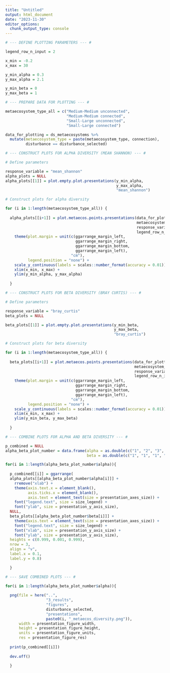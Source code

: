 ```yaml
---
title: "Untitled"
output: html_document
date: "2023-11-30"
editor_options: 
  chunk_output_type: console
---
```


```r

# --- DEFINE PLOTTING PARAMETERS --- #

legend_row_n_input = 2

x_min = -0.2
x_max = 30

y_min_alpha = 0.3
y_max_alpha = 2.1

y_min_beta = 0
y_max_beta = 1
```

```r

# --- PREPARE DATA FOR PLOTTING --- #

metaecosystem_type_all = c("Medium-Medium unconnected",
                           "Medium-Medium connected",
                           "Small-Large unconnected",
                           "Small-Large connected")

data_for_plotting = ds_metaecosystems %>%
  mutate(metaecosystem_type = paste(metaecosystem_type, connection),
         disturbance == disturbance_selected)

```

```r

# --- CONSTRUCT PLOTS FOR ALPHA DIVERSITY (MEAN SHANNON) --- #

# Define parameters

response_variable = "mean_shannon"
alpha_plots = NULL
alpha_plots[[1]] = plot.empty.plot.presentations(y_min_alpha,
                                                 y_max_alpha,
                                                 "mean_shannon")

# Construct plots for alpha diversity

for (i in 1:length(metaecosystem_type_all)) {
  
  alpha_plots[[i+1]] = plot.metaecos.points.presentations(data_for_plotting,
                                                          metaecosystem_type_all[1:i],
                                                          response_variable,
                                                          legend_row_n_input) +
    theme(plot.margin = unit(c(ggarrange_margin_left,
                               ggarrange_margin_right,
                               ggarrange_margin_bottom,
                               ggarrange_margin_left),
                             "cm"),
          legend.position = "none") +
    scale_y_continuous(labels = scales::number_format(accuracy = 0.01)) + 
    xlim(x_min, x_max) +
    ylim(y_min_alpha, y_max_alpha)
  
  }
```

```r

# --- CONSTRUCT PLOTS FOR BETA DIVERSITY (BRAY CURTIS) --- #

# Define parameters

response_variable = "bray_curtis"
beta_plots = NULL

beta_plots[[1]] = plot.empty.plot.presentations(y_min_beta,
                                                y_max_beta,
                                                "bray_curtis")

# Construct plots for beta diversity

for (i in 1:length(metaecosystem_type_all)) {
  
  beta_plots[[i+1]] = plot.metaecos.points.presentations(data_for_plotting,
                                                         metaecosystem_type_all[1:i],
                                                         response_variable,
                                                         legend_row_n_input) +
    theme(plot.margin = unit(c(ggarrange_margin_left,
                               ggarrange_margin_right,
                               ggarrange_margin_bottom,
                               ggarrange_margin_left),
                             "cm"),
          legend.position = "none") +
    scale_y_continuous(labels = scales::number_format(accuracy = 0.01)) +
    xlim(x_min, x_max) +
    ylim(y_min_beta, y_max_beta)
  
  }
```

```r

# --- COMBINE PLOTS FOR ALPHA AND BETA DIVERSITY --- #

p_combined = NULL
alpha_beta_plot_number = data.frame(alpha = as.double(c("1", "2", "3", "4", "5", "5", "5", "5", "5")),
                                    beta = as.double(c("1", "1", "1", "1", "1", "2", "3", "4", "5")))

for(i in 1:length(alpha_beta_plot_number$alpha)){
  
  p_combined[[i]] = ggarrange(
  alpha_plots[[alpha_beta_plot_number$alpha[i]]] +
    rremove("xlab") +
    theme(axis.text.x = element_blank(),
          axis.ticks.x = element_blank(),
          axis.text = element_text(size = presentation_axes_size)) +
    font("legend.text", size = size_legend) +
    font("ylab", size = presentation_y_axis_size),
  NULL,
  beta_plots[[alpha_beta_plot_number$beta[i]]] +
    theme(axis.text = element_text(size = presentation_axes_size)) + 
    font("legend.text", size = size_legend) +
    font("xlab", size = presentation_y_axis_size) +
    font("ylab", size = presentation_y_axis_size),
  heights = c(0.999, 0.001, 0.999),
  nrow = 3,
  align = "v",
  label.x = 0.1,
  label.y = 0.8)

  }
```

```r

# --- SAVE COMBINED PLOTS --- #

for(i in 1:length(alpha_beta_plot_number$alpha)){
  
  png(file = here("..",
                  "3_results", 
                  "figures", 
                  disturbance_selected, 
                  "presentations", 
                  paste0(i, "_metaecos_diversity.png")),
      width = presentation_figure_width,
      height = presentation_figure_height,
      units = presentation_figure_units,
      res = presentation_figure_res)
  
  print(p_combined[[i]])
  
  dev.off()
  
  }
```